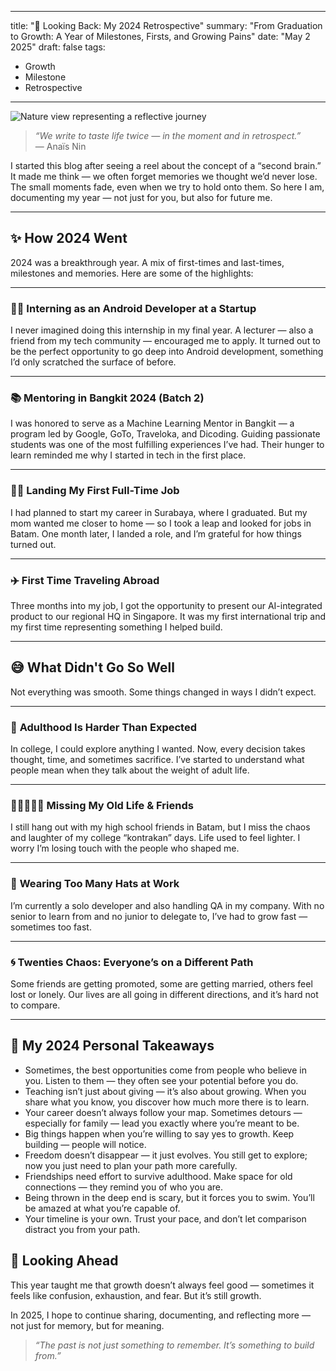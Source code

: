 ---
title: "🎯 Looking Back: My 2024 Retrospective"
summary: "From Graduation to Growth: A Year of Milestones, Firsts, and Growing Pains"
date: "May 2 2025"
draft: false
tags:
- Growth
- Milestone
- Retrospective
----------


<Image 
  src={coverImage} 
  alt="Nature view representing a reflective journey" 
  width={800} 
  height={400} 
/>

> _“We write to taste life twice — in the moment and in retrospect.”_  
> — Anaïs Nin

I started this blog after seeing a reel about the concept of a “second brain.” It made me think — we often forget memories we thought we’d never lose. The small moments fade, even when we try to hold onto them. So here I am, documenting my year — not just for you, but also for future me.

----------

## ✨ How 2024 Went

2024 was a breakthrough year. A mix of first-times and last-times, milestones and memories. Here are some of the highlights:

----------

### 👨‍💻 **Interning as an Android Developer at a Startup**

I never imagined doing this internship in my final year. A lecturer — also a friend from my tech community — encouraged me to apply. It turned out to be the perfect opportunity to go deep into Android development, something I’d only scratched the surface of before.

----------

### 📚 **Mentoring in Bangkit 2024 (Batch 2)**

I was honored to serve as a Machine Learning Mentor in Bangkit — a program led by Google, GoTo, Traveloka, and Dicoding. Guiding passionate students was one of the most fulfilling experiences I’ve had. Their hunger to learn reminded me why I started in tech in the first place.


----------

### 🧑‍💼 **Landing My First Full-Time Job**

I had planned to start my career in Surabaya, where I graduated. But my mom wanted me closer to home — so I took a leap and looked for jobs in Batam. One month later, I landed a role, and I’m grateful for how things turned out.

----------

### ✈️ **First Time Traveling Abroad**

Three months into my job, I got the opportunity to present our AI-integrated product to our regional HQ in Singapore. It was my first international trip and my first time representing something I helped build.

----------

## 😅 What Didn't Go So Well

Not everything was smooth. Some things changed in ways I didn’t expect.

----------

### 🤯 **Adulthood Is Harder Than Expected**

In college, I could explore anything I wanted. Now, every decision takes thought, time, and sometimes sacrifice. I’ve started to understand what people mean when they talk about the weight of adult life.

----------

### 👨🏿‍🤝‍👨🏽 **Missing My Old Life & Friends**

I still hang out with my high school friends in Batam, but I miss the chaos and laughter of my college “kontrakan” days. Life used to feel lighter. I worry I’m losing touch with the people who shaped me.

----------

### 🧠 **Wearing Too Many Hats at Work**

I’m currently a solo developer and also handling QA in my company. With no senior to learn from and no junior to delegate to, I’ve had to grow fast — sometimes too fast.

----------

### 🌀 **Twenties Chaos: Everyone’s on a Different Path**

Some friends are getting promoted, some are getting married, others feel lost or lonely. Our lives are all going in different directions, and it’s hard not to compare.

----------

## 🧭 My 2024 Personal Takeaways

- Sometimes, the best opportunities come from people who believe in you. Listen to them — they often see your potential before you do.
- Teaching isn’t just about giving — it’s also about growing. When you share what you know, you discover how much more there is to learn.
- Your career doesn’t always follow your map. Sometimes detours — especially for family — lead you exactly where you’re meant to be.
- Big things happen when you’re willing to say yes to growth. Keep building — people will notice.
- Freedom doesn’t disappear — it just evolves. You still get to explore; now you just need to plan your path more carefully.
- Friendships need effort to survive adulthood. Make space for old connections — they remind you of who you are.
- Being thrown in the deep end is scary, but it forces you to swim. You’ll be amazed at what you’re capable of.
- Your timeline is your own. Trust your pace, and don’t let comparison distract you from your path.


## 🧭 Looking Ahead

This year taught me that growth doesn’t always feel good — sometimes it feels like confusion, exhaustion, and fear. But it’s still growth.

In 2025, I hope to continue sharing, documenting, and reflecting more — not just for memory, but for meaning.

> _“The past is not just something to remember. It’s something to build from.”_